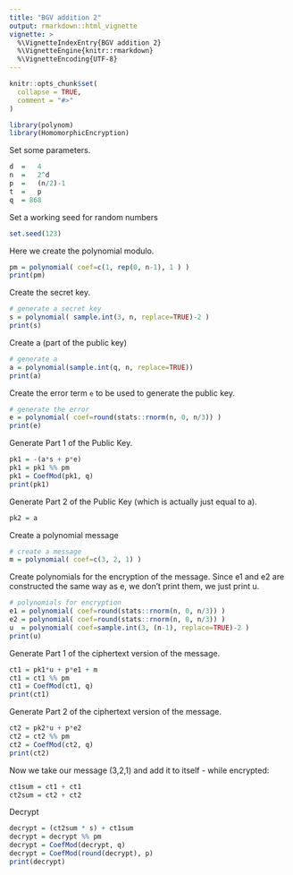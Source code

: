 ```yaml
---
title: "BGV addition 2"
output: rmarkdown::html_vignette
vignette: >
  %\VignetteIndexEntry{BGV addition 2}
  %\VignetteEngine{knitr::rmarkdown}
  %\VignetteEncoding{UTF-8}
---
```


```r
knitr::opts_chunk$set(
  collapse = TRUE,
  comment = "#>"
)
```

```r
library(polynom)
library(HomomorphicEncryption)
```

Set some parameters.
```r
d  =   4
n  =   2^d
p  =   (n/2)-1
t  =   p
q  = 868
```

Set a working seed for random numbers
```r
set.seed(123)
```

Here we create the polynomial modulo.

```r
pm = polynomial( coef=c(1, rep(0, n-1), 1 ) )
print(pm)
```

Create the secret key.

```r
# generate a secret key
s = polynomial( sample.int(3, n, replace=TRUE)-2 )
print(s)
```

Create a (part of the public key)

```r
# generate a
a = polynomial(sample.int(q, n, replace=TRUE))
print(a)
```

Create the error term `e` to be used to generate the public key.

```r
# generate the error
e = polynomial( coef=round(stats::rnorm(n, 0, n/3)) )
print(e)
```

Generate Part 1 of the Public Key.

```r
pk1 = -(a*s + p*e)
pk1 = pk1 %% pm
pk1 = CoefMod(pk1, q)
print(pk1)
```

Generate Part 2 of the Public Key (which is actually just equal to a).

```r
pk2 = a
```

Create a polynomial message
```r
# create a message
m = polynomial( coef=c(3, 2, 1) )
```

Create polynomials for the encryption of the message. Since e1 and e2 are constructed the same way as e, we don't print them, we just print u.

```r
# polynomials for encryption
e1 = polynomial( coef=round(stats::rnorm(n, 0, n/3)) )
e2 = polynomial( coef=round(stats::rnorm(n, 0, n/3)) )
u  = polynomial( coef=sample.int(3, (n-1), replace=TRUE)-2 )
print(u)
```

Generate Part 1 of the ciphertext version of the message.

```r
ct1 = pk1*u + p*e1 + m
ct1 = ct1 %% pm
ct1 = CoefMod(ct1, q)
print(ct1)
```

Generate Part 2 of the ciphertext version of the message.

```r
ct2 = pk2*u + p*e2
ct2 = ct2 %% pm
ct2 = CoefMod(ct2, q)
print(ct2)
```

Now we take our message (3,2,1) and add it to itself - while encrypted:

```r
ct1sum = ct1 + ct1
ct2sum = ct2 + ct2
```

Decrypt

```r
decrypt = (ct2sum * s) + ct1sum
decrypt = decrypt %% pm
decrypt = CoefMod(decrypt, q)
decrypt = CoefMod(round(decrypt), p)
print(decrypt)
```
